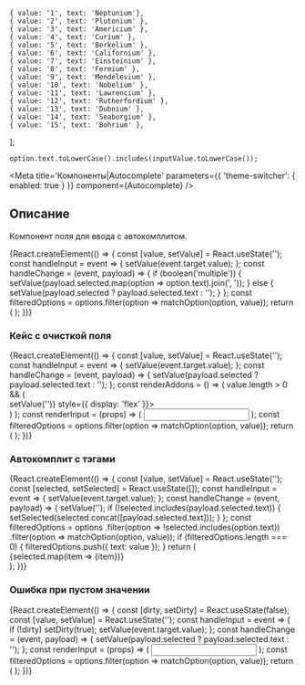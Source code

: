


    { value: '1', text: 'Neptunium'},
    { value: '2', text: 'Plutonium' },
    { value: '3', text: 'Americium' },
    { value: '4', text: 'Curium' },
    { value: '5', text: 'Berkelium' },
    { value: '6', text: 'Californium' },
    { value: '7', text: 'Einsteinium' },
    { value: '8', text: 'Fermium' },
    { value: '9', text: 'Mendelevium' },
    { value: '10', text: 'Nobelium' },
    { value: '11', text: 'Lawrencium' },
    { value: '12', text: 'Rutherfordium' },
    { value: '13', text: 'Dubnium' },
    { value: '14', text: 'Seaborgium' },
    { value: '15', text: 'Bohrium' },
];

    option.text.toLowerCase().includes(inputValue.toLowerCase());

<Meta
    title='Компоненты|Autocomplete'
    parameters={{ 'theme-switcher': { enabled: true } }}
    component={Autocomplete}
/>

## Описание

Компонент поля для ввода с автокомплитом.

<Story name='Песочница'>
    <div style={{ height: 180, width: 300 }}>
        {React.createElement(() => {
            const [value, setValue] = React.useState('');
            const handleInput = event => {
                setValue(event.target.value);
            };
            const handleChange = (event, payload) => {
                if (boolean('multiple')) {
                    setValue(payload.selected.map(option => option.text).join(', '));
                } else {
                    setValue(payload.selected ? payload.selected.text : '');
                }
            };
            const filteredOptions = options.filter(option => matchOption(option, value));
            return (
                <Autocomplete
                    options={filteredOptions}
                    selected={boolean('prevent select', true) ? [] : undefined}
                    block={boolean('block', false)}
                    size={select('size', ['s', 'm', 'l'], 's')}
                    disabled={boolean('disabled', false)}
                    multiple={boolean('multiple', false)}
                    allowUnselect={boolean('allowUnselect', true)}
                    closeOnSelect={boolean('closeOnSelect', false)}
                    Arrow={boolean('Arrow', false) ? Arrow : undefined}
                    circularNavigation={boolean('circularNavigation', false)}
                    placeholder={text('placeholder', 'Элемент')}
                    label={text('label', 'Элемент')}
                    onOpen={action('open')}
                    onChange={handleChange}
                    onInput={handleInput}
                    value={value}
                />
            );
        })}
    </div>
</Story>

<Props of={Autocomplete} />

### Кейс с очисткой поля

<Preview>
    <div style={{ height: 180 }}>
        {React.createElement(() => {
            const [value, setValue] = React.useState('');
            const handleInput = event => {
                setValue(event.target.value);
            };
            const handleChange = (event, payload) => {
                setValue(payload.selected ? payload.selected.text : '');
            };
            const renderAddons = () => (
                value.length > 0 && (
                    <div role='button' onClick={() => setValue('')} style={{ display: 'flex' }}>
                        <CloseSBlackIcon />
                    </div>
                )
            );
            const renderInput = (props) => (
                <Input {...props} rightAddons={renderAddons()} />
            );
            const filteredOptions = options.filter(option => matchOption(option, value));
            return (
                <Autocomplete
                    options={filteredOptions}
                    selected={[]}
                    closeOnSelect={false}
                    label='Элемент'
                    onChange={handleChange}
                    onInput={handleInput}
                    value={value}
                    Arrow={Arrow}
                    Input={renderInput}
                />
            );
        })}
    </div>
</Preview>


### Автокомплит с тэгами

<Preview>
    <div style={{ height: 180 }}>
        {React.createElement(() => {
            const [value, setValue] = React.useState('');
            const [selected, setSelected] = React.useState([]);
            const handleInput = event => {
                setValue(event.target.value);
            };
            const handleChange = (event, payload) => {
                setValue('');
                if (!selected.includes(payload.selected.text)) {
                    setSelected(selected.concat([payload.selected.text]));
                }
            };
            const filteredOptions = options
                .filter(option => !selected.includes(option.text))
                .filter(option => matchOption(option, value));
            if (filteredOptions.length === 0) {
                filteredOptions.push({ text: value });
            }
            return (
                <React.Fragment>
                    <Autocomplete
                        options={filteredOptions}
                        selected={[]}
                        closeOnSelect={true}
                        label='Элемент'
                        onChange={handleChange}
                        onInput={handleInput}
                        value={value}
                    />
                    <div style={ { marginTop: '5px' } }>
                        {selected.map(item => <Tag key={item} size='xs'>{item}</Tag>)}
                    </div>
                </React.Fragment>
            );
        })}
    </div>
</Preview>


### Ошибка при пустом значении

<Preview>
    <div style={{ height: 180 }}>
        {React.createElement(() => {
            const [dirty, setDirty] = React.useState(false);
            const [value, setValue] = React.useState('');
            const handleInput = event => {
                if (!dirty) setDirty(true);
                setValue(event.target.value);
            };
            const handleChange = (event, payload) => {
                setValue(payload.selected ? payload.selected.text : '');
            };
            const renderInput = (props) => (
                <Input {...props} error={dirty && !value} />
            );
            const filteredOptions = options.filter(option => matchOption(option, value));
            return (
                <Autocomplete
                    options={filteredOptions}
                    selected={[]}
                    label='Элемент'
                    value={value}
                    onChange={handleChange}
                    onInput={handleInput}
                    Input={renderInput}
                />
            );
        })}
    </div>
</Preview>
